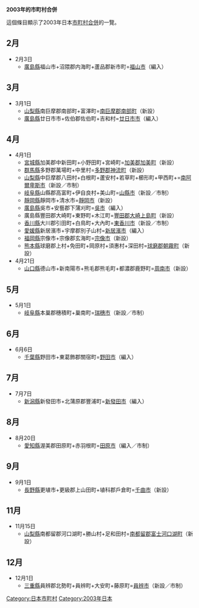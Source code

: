 '''2003年的市町村合併'''

這個條目顯示了2003年日本[[市町村合併|市町村合併]]的一覽。

{{日本的市町村合併}}

== 2月 ==
*2月3日
**[[廣島縣|廣島縣]]福山市+沼隈郡内海町+蘆品郡新市町=[[福山市|福山市]]（編入）

== 3月 ==
*3月1日
**[[山梨縣|山梨縣]]南巨摩郡南部町+富澤町=[[南巨摩郡|南巨摩郡]][[南部町_(山梨縣)|南部町]]（新設）
**[[廣島縣|廣島縣]]廿日市市+佐伯郡佐伯町+吉和村=[[廿日市市|廿日市市]]（編入）

== 4月 ==
*4月1日
**[[宮城縣|宮城縣]]加美郡中新田町+小野田町+宮崎町=[[加美郡|加美郡]][[加美町|加美町]]（新設）
**[[群馬縣|群馬縣]]多野郡萬場町+中里村=[[多野郡|多野郡]][[神流町|神流町]]（新設）
**[[山梨縣|山梨縣]]中巨摩郡八田村+白根町+蘆安村+若草町+櫛形町+甲西町+=[[南阿爾卑斯市|南阿爾卑斯市]]（新設／市制）
**[[岐阜縣|岐阜縣]]山縣郡高富町+伊自良村+美山町=[[山縣市|山縣市]]（新設／市制）
**[[靜岡縣|靜岡縣]]靜岡市+清水市=[[靜岡市|靜岡市]]（新設）
**[[廣島縣|廣島縣]]吳市+安藝郡下蒲刈町=[[吳市|吳市]]（編入）
**廣島縣豐田郡大崎町+東野町+木江町=[[豐田郡|豐田郡]][[大崎上島町|大崎上島町]]（新設）
**[[香川縣|香川縣]]大川郡引田町+白鳥町+大內町=[[東香川市|東香川市]]（新設／市制）
**[[愛媛縣|愛媛縣]]新居濱市+宇摩郡別子山村=[[新居濱市|新居濱市]]（編入）
**[[福岡縣|福岡縣]]宗像市+宗像郡玄海町=[[宗像市|宗像市]]（新設）
**[[熊本縣|熊本縣]]球磨郡上村+免田町+岡原村+須惠村+深田村=[[球磨郡|球磨郡]][[朝霧町|朝霧町]]（新設）
*4月21日
**[[山口縣|山口縣]]德山市+新南陽市+熊毛郡熊毛町+都濃郡鹿野町=[[周南市|周南市]]（新設）

== 5月 ==
*5月1日
**[[岐阜縣|岐阜縣]]本巢郡穗積町+巢南町=[[瑞穗市|瑞穗市]]（新設／市制）

== 6月 ==
*6月6日
**[[千葉縣|千葉縣]]野田市+東葛飾郡關宿町=[[野田市|野田市]]（編入）

== 7月 ==
*7月7日
**[[新潟縣|新潟縣]]新發田市+北蒲原郡豐浦町=[[新發田市|新發田市]]（編入）

== 8月 ==
*8月20日
**[[愛知縣|愛知縣]]渥美郡田原町+赤羽根町=[[田原市|田原市]]（編入／市制）

== 9月 ==
*9月1日
**[[長野縣|長野縣]]更埴市+更級郡上山田町+埴科郡戶倉町=[[千曲市|千曲市]]（新設）

== 11月 ==
*11月15日
**[[山梨縣|山梨縣]]南都留郡河口湖町+勝山村+足和田村=[[南都留郡|南都留郡]][[富士河口湖町|富士河口湖町]]（新設）

== 12月 ==
*12月1日
**[[三重縣|三重縣]]員辨郡北勢町+員辨町+大安町+藤原町=[[員辨市|員辨市]]（新設／市制）

[[Category:日本市町村|Category:日本市町村]]
[[Category:2003年日本|Category:2003年日本]]